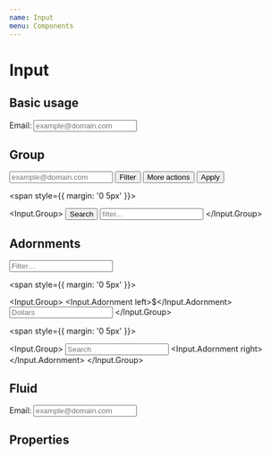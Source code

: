 ```yaml
---
name: Input
menu: Components
---
```



# Input

## Basic usage

<Playground>
  Email: <Input name='email' placeholder='example@domain.com' type='email' />
</Playground>

## Group

<Playground>
  <Input.Group>
    <Input name='email' placeholder='example@domain.com' type='email' />
    <Button kind='secondary'>Filter <Icon name='tune' /></Button>
    <Button kind='secondary'>More actions</Button>
  </Input.Group>
  <span style={{ margin: '0 5px' }}></span>
  <Button kind='primary'>Apply</Button>

  <span style={{ margin: '0 5px' }}></span>

  <Input.Group>
    <Button><Icon name='search' /> Search</Button>
    <Input name='search' placeholder='filter...' />
  </Input.Group>
</Playground>

## Adornments
<Playground>
  <Input.Group>
    <Input.Adornment left>
      <Icon name='filter_list' />
    </Input.Adornment>
    <Input name='filter' placeholder='Filter…' />
  </Input.Group>

  <span style={{ margin: '0 5px' }}></span>

  <Input.Group>
    <Input.Adornment left>$</Input.Adornment>
    <Input name='payment' placeholder='Dollars' />
  </Input.Group>

  <span style={{ margin: '0 5px' }}></span>

  <Input.Group>
    <Input name='search' placeholder='Search' />
    <Input.Adornment right>
      <Icon name='search' />
    </Input.Adornment>
  </Input.Group>
</Playground>

## Fluid
<Playground>
  <div style={{ display: 'flex', alignItems: 'center' }}>
    Email: <Input basic name='email' placeholder='example@domain.com' type='email' fluid />
  </div>
</Playground>

## Properties

<Props of={Input}></Props>
